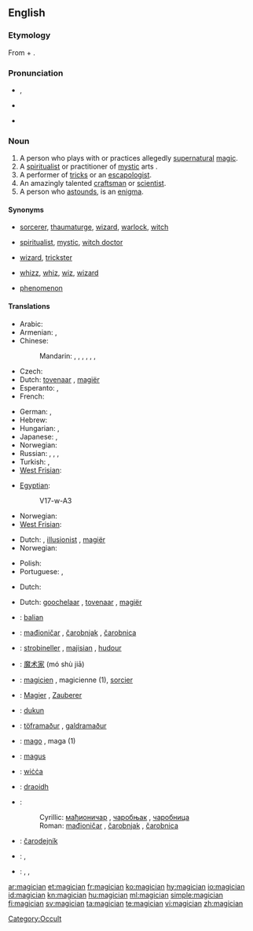 ==English==
{{wikipedia}}

===Etymology===
From {{term|magic}} + {{term|-ian}}.

===Pronunciation===
* {{IPA|/məˈʤɪʃən/}}, {{SAMPA|/m@"dZIS@n/}}
* {{audio|En-us-magician.ogg|Audio (US)}}
* {{hyphenation|ma|gi|cian}}
*: {{rhymes|ɪʃən}}

===Noun===
{{en-noun}}

# A person who plays with or practices allegedly [[supernatural]] [[magic]].
# A [[spiritualist]] or practitioner of [[mystic]] arts {{qualifier|often derogatory}}.
# A performer of [[tricks]] or an [[escapologist]].
# An amazingly talented [[craftsman]] or [[scientist]].
# A person who [[astound]]s, is an [[enigma]].

====Synonyms====
* {{sense|practitioner of alledgedly supernatural magic}} [[sorcerer]], [[thaumaturge]], [[wizard]], [[warlock]], [[witch]]
* {{sense|spiritualist or practitioner of mystic arts}} [[spiritualist]], [[mystic]], [[witch doctor]]
* {{sense|performer of tricks}} [[wizard]], [[trickster]]
* {{sense|talented craftsman or scientist}} [[whizz]], [[whiz]], [[wiz]], [[wizard]]
* {{sense|person who astaunds, is an enigma}} [[phenomenon]]

====Translations====
{{trans-top|practitioner of allegedly supernatural magic}}
* Arabic: {{t|ar|ساحر|m|tr=saaHir}}
* Armenian: {{t-|hy|կախարդ|tr=kaxard}},  {{t-|hy|վհուկ|tr=vhuk}}
* Chinese:
*: Mandarin: {{t|cmn|巫師|sc=Hani}},  {{t|cmn|巫师|tr=wūshī|sc=Hani}},  {{t-|cmn|覡|sc=Hani}},  {{t-|cmn|觋|tr=xí|sc=Hani}}, {{t|cmn|魔術師|sc=Hani}},  {{t|cmn|魔术师|tr=móshùshī|sc=Hani}},  {{t|cmn|妖人|tr=yāorén|sc=Hani}}
* Czech: {{t-|cs|kouzelník|m}}
* Dutch: [[tovenaar]] {{m}}, [[magiër]] {{m}}
* Esperanto: {{t-|eo|iluziisto|xs=Esperanto}},  {{t-|eo|sorĉisto|xs=Esperanto}}
* French: {{t+|fr|mage|m}}
{{trans-mid}}
* German: {{t-|de|Magier|m}}, {{t+|de|Zauberer|m}}
* Hebrew: {{he-translation|קוסם|kosem|m|sc=Hebr}}
* Hungarian: {{t-|hu|mágus}}, {{t+|hu|bűvész}}
* Japanese: {{t|ja|魔法使い|tr=まほうつかい, mahō tsukai}},  {{t|ja|魔術師|tr=まじゅつし, majutsushi}}
* Norwegian: {{t-|no|magiker|m}}
* Russian: {{t+|ru|волшебник|m|tr=volšébnik}},  {{t+|ru|колдун|m|tr=koldún}},  {{t+|ru|маг|m|tr=mag}},  {{t|ru|чародей|m|tr=čarodéj}}
* Turkish: {{t+|tr|sihirbaz}},  {{t+|tr|büyücü}}
* [[West Frisian]]: {{t+|fy|tsjoender|c|xs=West Frisian}}
{{trans-bottom}}

{{trans-top|spiritualist or practitioner of mystic arts}}
* [[Egyptian]]: {{tø|egy|zȝw|sc=Egyp}}
*: <hiero>V17-w-A3</hiero>
{{trans-mid}}
* Norwegian: {{t-|no|trollmann|m}}
* [[West Frisian]]: {{t+|fy|tsjoender|c|xs=West Frisian}}
{{trans-bottom}}

{{trans-top|performer of tricks}}
* Dutch: {{t-|nl|goochelaar|m}}, [[illusionist]] {{m}}, [[magiër]] {{m}}
* Norwegian: {{t-|no|tryllekunstner|m}}
{{trans-mid}}
* Polish: {{t|pl|magik|m}}
* Portuguese: {{t+|pt|mágico|m}}, {{t|pt|ilusionista}}
{{trans-bottom}}

{{trans-top|amazingly talented craftsman or scientist}}
* Dutch: {{t+|nl|tovenaar|m}}
{{trans-mid}}
{{trans-bottom}}

{{trans-top|person who astounds, is an enigma}}
* Dutch: [[goochelaar]] {{m}}, [[tovenaar]] {{m}}, [[magiër]] {{m}}
{{trans-mid}}
{{trans-bottom}}

{{checktrans-top}}
* {{ttbc|Balinese}}: [[balian]]
* {{ttbc|Bosnian}}: [[mađioničar]] {{m}}, [[čarobnjak]] {{m}}, [[čarobnica]] {{f}}
* {{ttbc|Breton}}: [[strobineller]] {{m}}, [[majisian]] {{m}}, [[hudour]] {{m}}
* {{ttbc|Chinese}}: [[魔术家]] (mó shù jiā)
* {{ttbc|French}}: [[magicien]] {{m}}, magicienne {{f}} (1), [[sorcier]] {{m}}
* {{ttbc|German}}: [[Magier]] {{m}}, [[Zauberer]] {{m}}
* {{ttbc|Indonesian}}: [[dukun]]
* {{ttbc|Icelandic}}: [[töframaður]] {{m}}, [[galdramaður]] {{m}}
{{checktrans-mid}}
* {{ttbc|Italian}}: [[mago]] {{m}}, maga {{f}} (1)
* {{ttbc|Latin}}: [[magus]] {{m}}
* {{ttbc|Old English}}: [[wicca#Old English|wiċċa]] {{m}}
* {{ttbc|Scottish Gaelic}}: [[draoidh]] {{m}}
* {{ttbc|Serbian}}:
*: Cyrillic: [[мађионичар]] {{m}}, [[чаробњак]] {{m}}, [[чаробница]] {{f}}
*: Roman: [[mađioničar]] {{m}}, [[čarobnjak]] {{m}}, [[čarobnica]] {{f}}
* {{ttbc|Slovak}}: [[čarodejník]] {{m}}
* {{ttbc|Spanish}}: {{t+|es|mago|m}}, {{t-|es|hechicero|m}}
* {{ttbc|Telugu}}: {{t|te|ఐంద్రజాలికుడు|tr=aiMdrajaalikuDu}}, {{t|te|ఇంద్రజాలికుడు|tr=iMdrajaalikuDu}}, {{t|te|మంత్రగాడు|tr=maMtragaaDu}}
{{checktrans-bottom}}

[[Category:Occult]]

[[ar:magician]]
[[et:magician]]
[[fr:magician]]
[[ko:magician]]
[[hy:magician]]
[[io:magician]]
[[id:magician]]
[[kn:magician]]
[[hu:magician]]
[[ml:magician]]
[[simple:magician]]
[[fi:magician]]
[[sv:magician]]
[[ta:magician]]
[[te:magician]]
[[vi:magician]]
[[zh:magician]]